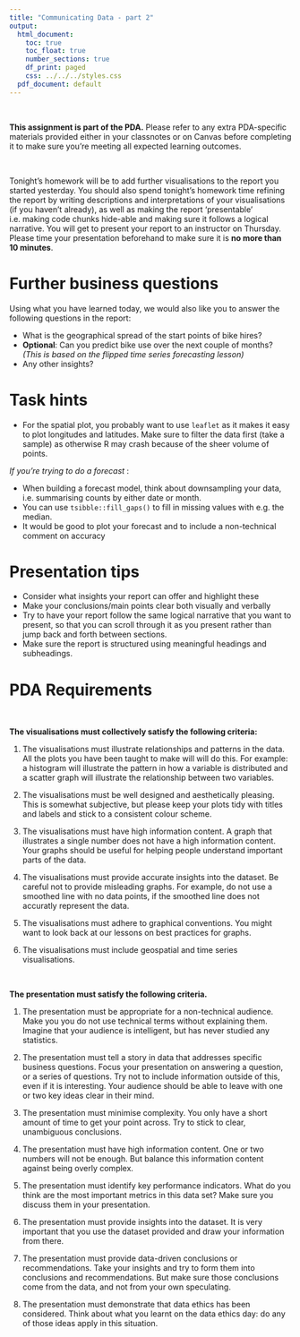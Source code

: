 ```yaml
---
title: "Communicating Data - part 2"
output:
  html_document:
    toc: true
    toc_float: true
    number_sections: true
    df_print: paged
    css: ../../../styles.css
  pdf_document: default
---
```

<br>

<div class="emphasis">

**This assignment is part of the PDA.** Please refer to any extra PDA-specific materials provided either in your classnotes or on Canvas before completing it to make sure you're meeting all expected learning outcomes.

</div>

<br>

Tonight's homework will be to add further visualisations to the report you started yesterday. You should also spend tonight's homework time refining the report by writing descriptions and interpretations of your visualisations (if you haven't already), as well as making the report 'presentable' i.e. making code chunks hide-able and making sure it follows a logical narrative. You will get to present your report to an instructor on Thursday. Please time your presentation beforehand to make sure it is **no more than 10 minutes**.

# Further business questions

Using what you have learned today, we would also like you to answer the following questions in the report:

* What is the geographical spread of the start points of bike hires?
* **Optional**: Can you predict bike use over the next couple of months? _(This is based on the flipped time series forecasting lesson)_
* Any other insights?

# Task hints

* For the spatial plot, you probably want to use `leaflet` as it makes it easy to plot longitudes and latitudes. Make sure to filter the data first (take a sample) as otherwise R may crash because of the sheer volume of points.

_If you're trying to do a forecast_ :

* When building a forecast model, think about downsampling your data, i.e. summarising counts by either date or month.
* You can use `tsibble::fill_gaps()` to fill in missing values with e.g. the median.
* It would be good to plot your forecast and to include a non-technical comment on accuracy


# Presentation tips
* Consider what insights your report can offer and highlight these
* Make your conclusions/main points clear both visually and verbally
* Try to have your report follow the same logical narrative that you want to present, so that you can scroll through it as you present rather than jump back and forth between sections.
* Make sure the report is structured using meaningful headings and subheadings.

# PDA Requirements

<br>

**The visualisations must collectively satisfy the following criteria:**

1. The visualisations must illustrate relationships and patterns in the data. All the plots you have been taught to make will will do this. For example: a histogram will illustrate the pattern in how a variable is distributed and a scatter graph will illustrate the relationship between two variables.

2. The visualisations must be well designed and aesthetically pleasing. This is somewhat subjective, but please keep your plots tidy with titles and labels and stick to a consistent colour scheme.

3. The visualisations must have high information content. A graph that illustrates a single number does not have a high information content. Your graphs should be useful for helping people understand important parts of the data.

4. The visualisations must provide accurate insights into the dataset. Be careful not to provide misleading graphs. For example, do not use a smoothed line with no data points, if the smoothed line does not accuratly represent the data.

5. The visualisations must adhere to graphical conventions. You might want to look back at our lessons on best practices for graphs. 

6. The visualisations must include geospatial and time series visualisations.

<br>

**The presentation must satisfy the following criteria.**

1. The presentation must be appropriate for a non-technical audience. Make you you do not use technical terms without explaining them. Imagine that your audience is intelligent, but has never studied any statistics.

2. The presentation must tell a story in data that addresses specific business questions. Focus your presentation on answering a question, or a series of questions. Try not to include information outside of this, even if it is interesting. Your audience should be able to leave with one or two key ideas clear in their mind. 
3. The presentation must minimise complexity. You only have a short amount of time to get your point across. Try to stick to clear, unambiguous conclusions.  

4. The presentation must have high information content. One or two numbers will not be enough. But balance this information content against being overly complex. 

5. The presentation must identify key performance indicators. What do you think are the most important metrics in this data set? Make sure you discuss them in your presentation.

6. The presentation must provide insights into the dataset. It is very important that you use the dataset provided and draw your information from there. 

7. The presentation must provide data-driven conclusions or recommendations. Take your insights and try to form them into conclusions and recommendations. But make sure those conclusions come from the data, and not from your own speculating. 

8. The presentation must demonstrate that data ethics has been considered. Think about what you learnt on the data ethics day: do any of those ideas apply in this situation.

<br>
